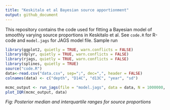 ```yaml
---
title: "Keskitalo et al Bayesian source apportionment"
output: github_document
---
```


This repository contains the code used for fitting a Bayesian model of smoothly varying source proportions in Keskitalo et al. See `code.R` for R-code and `model.jags` for JAGS model file. Sample run

```r
library(ggplot2, quietly = TRUE, warn.conflicts = FALSE)
library(dplyr, quietly = TRUE, warn.conflicts = FALSE)
library(rjags, quietly = TRUE, warn.conflicts = FALSE)
library(splines, quietly = TRUE)
source("code.R")
data<-read.csv("data.csv", sep=";", dec=",", header = FALSE)
colnames(data) <- c("depth", "D14C", "d13C", "year", "sd")
```


```r
mcmc_output <- run_jags(file = "model.jags", data = data, N = 1000000, thin = 1000)
plot_IQR(mcmc_output, data)
```

*Fig: Posterior median and interquartile ranges for source proportions *

